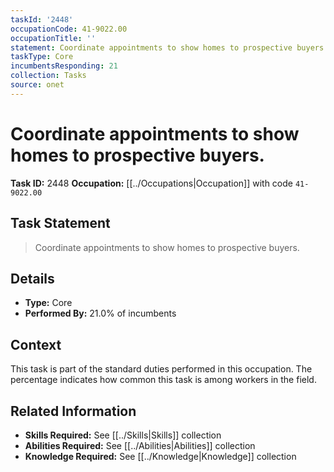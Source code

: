 ```yaml
---
taskId: '2448'
occupationCode: 41-9022.00
occupationTitle: ''
statement: Coordinate appointments to show homes to prospective buyers.
taskType: Core
incumbentsResponding: 21
collection: Tasks
source: onet
---
```

# Coordinate appointments to show homes to prospective buyers.

**Task ID:** 2448
**Occupation:** [[../Occupations|Occupation]] with code `41-9022.00`

## Task Statement

> Coordinate appointments to show homes to prospective buyers.

## Details

- **Type:** Core
- **Performed By:** 21.0% of incumbents

## Context

This task is part of the standard duties performed in this occupation. The percentage indicates how common this task is among workers in the field.

## Related Information

- **Skills Required:** See [[../Skills|Skills]] collection
- **Abilities Required:** See [[../Abilities|Abilities]] collection
- **Knowledge Required:** See [[../Knowledge|Knowledge]] collection
